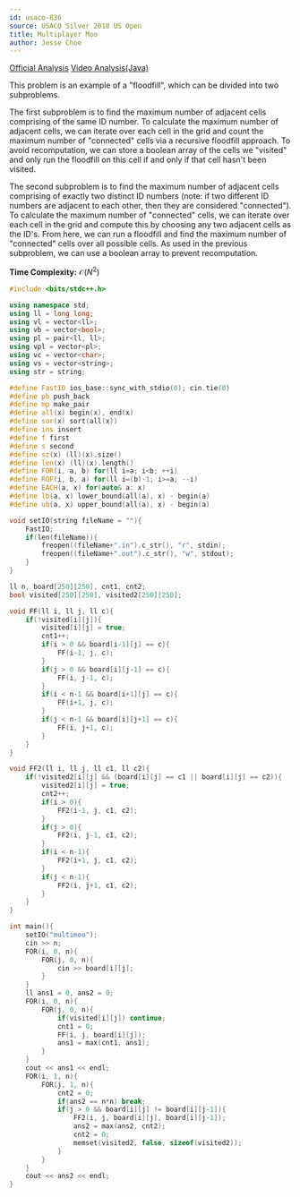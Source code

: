 ```yaml
---
id: usaco-836
source: USACO Silver 2018 US Open
title: Multiplayer Moo
author: Jesse Choe
---
```


[Official Analysis](http://www.usaco.org/current/data/sol_multimoo_silver_open18.html)
[Video Analysis(Java)](https://www.youtube.com/watch?v=dCY5EOKyboM)

This problem is an example of a "floodfill", which can be divided into two subproblems.

The first subproblem is to find the maximum number of adjacent cells comprising of the same ID number. To calculate the maximum number of adjacent cells, we can iterate over each cell in the grid and count the maximum number of "connected" cells via a recursive floodfill approach. To avoid recomputation, we can store a boolean array of the cells we "visited" and only run the floodfill on this cell if and only if that cell hasn't been visited.

The second subproblem is to find the maximum number of adjacent cells comprising of exactly two distinct ID numbers (note: if two different ID numbers are adjacent to each other, then they are considered "connected"). To calculate the maximum number of "connected" cells, we can iterate over each cell in the grid and compute this by choosing any two adjacent cells as the ID's. From here, we can run a floodfill and find the maximum number of "connected" cells over all possible cells. As used in the previous subproblem, we can use a boolean array to prevent recomputation.

**Time Complexity:** $\mathcal{O}(N^2)$

```cpp
#include <bits/stdc++.h>

using namespace std;
using ll = long long;
using vl = vector<ll>;
using vb = vector<bool>;
using pl = pair<ll, ll>;
using vpl = vector<pl>;
using vc = vector<char>;
using vs = vector<string>;
using str = string;

#define FastIO ios_base::sync_with_stdio(0); cin.tie(0)
#define pb push_back
#define mp make_pair
#define all(x) begin(x), end(x)
#define sor(x) sort(all(x))
#define ins insert
#define f first
#define s second
#define sz(x) (ll)(x).size()
#define len(x) (ll)(x).length()
#define FOR(i, a, b) for(ll i=a; i<b; ++i)
#define ROF(i, b, a) for(ll i=(b)-1; i>=a; --i)
#define EACH(a, x) for(auto& a: x)
#define lb(a, x) lower_bound(all(a), x) - begin(a)
#define ub(a, x) upper_bound(all(a), x) - begin(a)

void setIO(string fileName = ""){
	FastIO;
	if(len(fileName)){
		freopen((fileName+".in").c_str(), "r", stdin);
		freopen((fileName+".out").c_str(), "w", stdout);
	}
}

ll n, board[250][250], cnt1, cnt2;
bool visited[250][250], visited2[250][250];

void FF(ll i, ll j, ll c){
    if(!visited[i][j]){
        visited[i][j] = true;
        cnt1++;
        if(i > 0 && board[i-1][j] == c){
            FF(i-1, j, c);
        }
        if(j > 0 && board[i][j-1] == c){
            FF(i, j-1, c);
        }
        if(i < n-1 && board[i+1][j] == c){
            FF(i+1, j, c);
        }
        if(j < n-1 && board[i][j+1] == c){
            FF(i, j+1, c);
        }
    }
}

void FF2(ll i, ll j, ll c1, ll c2){
    if(!visited2[i][j] && (board[i][j] == c1 || board[i][j] == c2)){
        visited2[i][j] = true;
        cnt2++;
        if(i > 0){
            FF2(i-1, j, c1, c2);
        }
        if(j > 0){
            FF2(i, j-1, c1, c2);
        }
        if(i < n-1){
            FF2(i+1, j, c1, c2);
        }
        if(j < n-1){
            FF2(i, j+1, c1, c2);
        }
    }
}

int main(){
    setIO("multimoo");
    cin >> n;
    FOR(i, 0, n){
        FOR(j, 0, n){
            cin >> board[i][j];
        }
    }
    ll ans1 = 0, ans2 = 0;
    FOR(i, 0, n){
        FOR(j, 0, n){
            if(visited[i][j]) continue;
            cnt1 = 0;
            FF(i, j, board[i][j]);
            ans1 = max(cnt1, ans1);
        }
    }
    cout << ans1 << endl;
    FOR(i, 1, n){
        FOR(j, 1, n){
            cnt2 = 0;
            if(ans2 == n*n) break;
            if(j > 0 && board[i][j] != board[i][j-1]){
                FF2(i, j, board[i][j], board[i][j-1]);
                ans2 = max(ans2, cnt2);
                cnt2 = 0;
                memset(visited2, false, sizeof(visited2));
            }
        }
    }
    cout << ans2 << endl;
}
```
